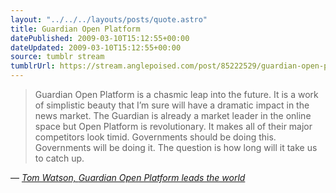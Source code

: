 ```yaml
---
layout: "../../../layouts/posts/quote.astro"
title: Guardian Open Platform
datePublished: 2009-03-10T15:12:55+00:00
dateUpdated: 2009-03-10T15:12:55+00:00
source: tumblr stream
tumblrUrl: https://stream.anglepoised.com/post/85222529/guardian-open-platform-is-a-chasmic-leap-into-the
---
```


> Guardian Open Platform is a chasmic leap into the future. It is a work of simplistic beauty that I’m sure will have a dramatic impact in the news market. The Guardian is already a market leader in the online space but Open Platform is revolutionary. It makes all of their major competitors look timid. Governments should be doing this. Governments will be doing it. The question is how long will it take us to catch up.

— <cite>[Tom Watson, _Guardian Open Platform leads the world_](http://www.tom-watson.co.uk/2009/03/guardian-open-platform/)</cite>
